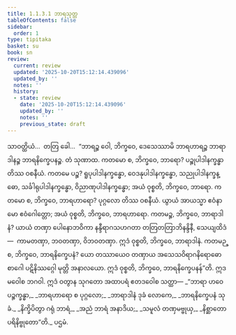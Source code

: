 ```yaml
---
title: 1.1.3.1 ဘာရသုတ္တ
tableOfContents: false
sidebar:
  order: 1
type: tipitaka
basket: su
book: sn
review:
  current: review
  updated: '2025-10-20T15:12:14.439096'
  updated_by: ''
  notes: ''
  history:
  - state: review
    date: '2025-10-20T15:12:14.439096'
    updated_by: ''
    notes: ''
    previous_state: draft
---
```



<DynamicBreadcrumb />


<ReviewStatus review={frontmatter.review} showDetails={true} />

<HypothesisAnnotation frontmatter={frontmatter} />

<Division number="22" book="sn" e="ch" v="18" p="282">

<Paragraph number="121" book="sn">
သာဝတ္ထိယံ…  တတြ ခေါ…  “ဘာရဉ္စ ဝေါ, ဘိက္ခဝေ, ဒေသေဿာမိ ဘာရဟာရဉ္စ ဘာရာဒါနဉ္စ ဘာရနိက္ခေပနဉ္စ. တံ သုဏာထ. ကတမော စ, ဘိက္ခဝေ, ဘာရော? ပဉ္စုပါဒါနက္ခန္ဓာ တိဿ ဝစနီယံ. ကတမေ ပဉ္စ? ရူပုပါဒါနက္ခန္ဓော, ဝေဒနုပါဒါနက္ခန္ဓော, သညုပါဒါနက္ခန္ဓော, သင်္ခါရုပါဒါနက္ခန္ဓော, ဝိညာဏုပါဒါနက္ခန္ဓော; အယံ ဝုစ္စတိ, ဘိက္ခဝေ, ဘာရော.
</Paragraph>

<Paragraph number="122" book="sn">
ကတမော စ, ဘိက္ခဝေ, ဘာရဟာရော? ပုဂ္ဂလော တိဿ ဝစနီယံ. ယွာယံ အာယသ္မာ ဧဝံနာမော ဧဝံဂေါတ္တော; အယံ ဝုစ္စတိ, ဘိက္ခဝေ, ဘာရဟာရော.
</Paragraph>

<Paragraph number="123" book="sn">
ကတမဉ္စ, ဘိက္ခဝေ, ဘာရာဒါနံ? ယာယံ တဏှာ ပေါနောဘဝိကာ နန္ဒီရာဂသဟဂတာ တတြတတြာဘိနန္ဒိနီ, သေယျထိဒံ—  ကာမတဏှာ, ဘဝတဏှာ, ဝိဘဝတဏှာ. ဣဒံ ဝုစ္စတိ, ဘိက္ခဝေ, ဘာရာဒါနံ.
</Paragraph>

<Paragraph number="124" book="sn">
ကတမဉ္စ, ဘိက္ခဝေ, ဘာရနိက္ခေပနံ? ယော တဿာယေဝ တဏှာယ အသေသဝိရာဂနိရောဓော စာဂေါ ပဋိနိဿဂ္ဂေါ မုတ္တိ အနာလယော. ဣဒံ ဝုစ္စတိ, ဘိက္ခဝေ, ဘာရနိက္ခေပနန်”တိ.
</Paragraph>

<Paragraph number="125" book="sn">
ဣဒမဝေါစ ဘဂဝါ. ဣဒံ ဝတွာန သုဂတော အထာပရံ ဧတဒဝေါစ သတ္ထာ—
</Paragraph>

<Paragraph number="126" type="verses" book="sn">
_“ဘာရာ ဟဝေ ပဉ္စက္ခန္ဓာ,_  
_ဘာရဟာရော စ ပုဂ္ဂလော;_  
_ဘာရာဒါနံ ဒုခံ လောကေ,_  
_ဘာရနိက္ခေပနံ သုခံ._  

</Paragraph>

<Paragraph number="127" type="verses" book="sn">
_နိက္ခိပိတွာ ဂရုံ ဘာရံ,_  
_အညံ ဘာရံ အနာဒိယ;_  
_သမူလံ တဏှမဗ္ဗုယှ,_  
_နိစ္ဆာတော ပရိနိဗ္ဗုတော”တိ._  


</Paragraph>
</Division>

<Paragraph number="128" type="center" book="sn">
ပဌမံ.
</Paragraph>